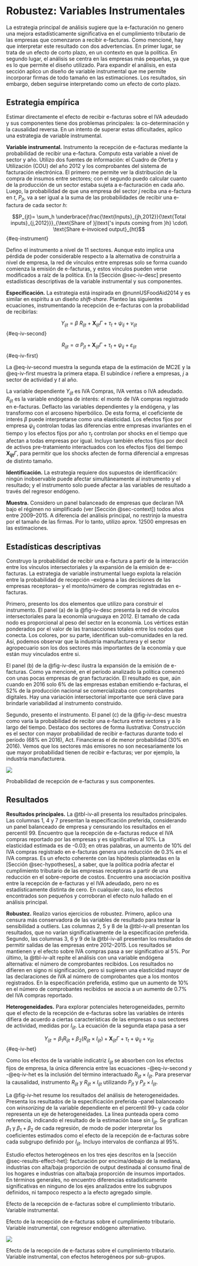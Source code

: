 \renewcommand\thefigure{\thechapter.\arabic{figure}}
\renewcommand\thetable{\thechapter.\arabic{table}}
\setcounter{figure}{0}
\setcounter{table}{0}

# Robustez: Variables Instrumentales {#sec-appendix-iv}

La estrategia principal de análisis sugiere que la e-facturación no genero una mejora estadísticamente significativa en el cumplimiento tributario de las empresas que comenzaron a recibir e-facturas. Como mencioné, hay que interpretar este resultado con dos advertencias. En primer lugar, se trata de un efecto de corto plazo, en un contexto en que la política. En segundo lugar, el análisis se centra en las empresas más pequeñas, ya que es lo que permite el diseño utilizado. Para expandir el análisis, en esta sección aplico un diseño de variable instrumental que me permite incorporar firmas de todo tamaño en las estimaciones. Los resultados, sin embargo, deben seguirse interpretando como un efecto de corto plazo.

## Estrategia empírica

Estimar directamente el efecto de recibir e-facturas sobre el IVA adeudado y sus componentes tiene dos problemas principales: la co-determinación y la causalidad reversa. En un intento de superar estas dificultades, aplico una estrategia de variable instrumental.

**Variable instrumental.** Instrumento la recepción de e-facturas mediante la probabilidad de recibir una e-factura. Computo esta variable a nivel de sector y año. Utilizo dos fuentes de información: el Cuadro de Oferta y Utilización (COU) del año 2012 y los comprobantes del sistema de facturación electrónica. El primero me permite ver la distribución de la compra de insumos entre sectores; con el segundo puedo calcular cuanto de la producción de un sector estaba sujeta a e-facturación en cada año. Luego, la probabilidad de que una empresa del sector $j$ reciba una e-factura en $t$, $P_{jt}$, va a ser igual a la suma de las probabilidades de recibir una e-factura de cada sector $h$:

$$P_{jt}= \sum_h \underbrace{\frac{\text{Inputs}_{jh,2012}}{\text{Total inputs}_{j,2012}}}_{\text{Share of }j\text{'s inputs coming from }h} \cdot\ \text{Share e-invoiced output}_{ht}$$ {#eq-instrument}

Defino el instrumento a nivel de 11 sectores. Aunque esto implica una pérdida de poder considerable respecto a la alternativa de construirla a nivel de empresa, la red de vínculos entre empresas solo se forma cuando comienza la emisión de e-facturas, y estos vínculos pueden verse modificados a raíz de la política. En la [Sección @sec-iv-desc] presento estadísticas descriptivas de la variable instrumental y sus componentes.

**Especificación.** La estrategia está inspirada en @nunnUSFoodAid2014 y es similar en espíritu a un diseño *shift-share*. Planteo las siguientes ecuaciones, instrumentando la recepción de e-facturas con la probabilidad de recibirlas:

$$Y_{ijt} = \beta\ R_{ijt} + \mathbf{X}_{ijt}\Gamma + \tau_{t} + \psi_{ij} + \nu_{ijt}$${#eq-iv-second}

$$R_{ijt} = \alpha\ P_{jt} + \mathbf{X}_{ijt}\Gamma + \tau_{t} + \psi_{ij} + \varepsilon_{ijt}
$${#eq-iv-first}

La @eq-iv-second muestra la segunda etapa de la estimación de MC2E y la @eq-iv-first muestra la primera etapa. El subíndice $i$ refiere a empresas, $j$ a sector de actividad y $t$ al año. 

La variable dependiente $Y_{ijt}$ es IVA Compras, IVA ventas o IVA adeudado. $R_{ijt}$ es la variable endógena de interés: el monto de IVA compras registrado en e-facturas. Deflacto las variables dependientes y la endógena, y las transformo con el arcoseno hiperbólico. De esta forma, el coeficiente de interés $\beta$ puede interpretarse como una elasticidad. Los efectos fijos por empresa $\psi_{ij}$ controlan todas las diferencias entre empresas invariantes en el tiempo y los efectos fijos por año $\tau_{t}$ controlan por shocks en el tiempo que afectan a todas empresas por igual. Incluyo también efectos fijos por decil de activos pre-tratamiento interactuados con los efectos fijos del tiempo $\mathbf{X_{ijt}}\Gamma$, para permitir que los shocks afecten de forma diferencial a empresas de distinto tamaño.

**Identificación.** La estrategia requiere dos supuestos de identificación: ningún inobservable puede afectar simultáneamente al instrumento y el resultado; y el instrumento solo puede afectar a las variables de resultado a través del regresor endógeno.

**Muestra.** Considero un panel balanceado de empresas que declaran IVA bajo el régimen no simplificado (ver [Sección @sec-context]) todos años entre 2009–2015. A diferencia del análisis principal, no restrinjo la muestra por el tamaño de las firmas. Por lo tanto, utilizo aprox. 12500 empresas en las estimaciones.

## Estadísticas descriptivas {#sec-iv-desc}

Construyo la probabilidad de recibir una e-factura a partir de la interacción entre los vínculos intersectoriales y la expansión de la emisión de e-facturas. La estrategia de variable instrumental luego explota la relación entre la probabilidad de recepción –exógena a las decisiones de las empresas receptoras– y el monto/número de compras registradas en e-facturas. 

Primero, presento los dos elementos que utilizo para construir el instrumento. El panel (a) de la @fig-iv-desc presenta la red de vínculos intersectoriales para la economía uruguaya en 2012. El tamaño de cada nodo es proporcional al peso del sector en la economía. Los vértices están ponderados por el valor de las transacciones totales entre los nodos que conecta. Los colores, por su parte, identifican sub-comunidades en la red. Así, podemos observar que la industria manufacturera y el sector agropecuario son los dos sectores más importantes de la economía y que están muy vinculados entre si.

El panel (b) de la @fig-iv-desc ilustra la expansión de la emisión de e-facturas. Como ya mencioné, en el período analizado la política comenzó con unas pocas empresas de gran facturación. El resultado es que, aún cuando en 2016 solo 6% de las empresas estaban emitiendo e-facturas, el 52% de la producción nacional se comercializaba con comprobantes digitales. Hay una variación intersectorial importante que será clave para brindarle variabilidad al instrumento construido.

Segundo, presento el instrumento. El panel (c) de la @fig-iv-desc muestra como varía la probabilidad de recibir una e-factura entre sectores y a lo largo del tiempo. Destaco dos sectores de forma ilustrativa: Construcción es el sector con mayor probabilidad de recibir e-facturas durante todo el período (68% en 2016), Act. Financieras el de menor probabilidad (30% en 2016). Vemos que los sectores más emisores no son necesariamente los que mayor probabilidad tienen de recibir e-facturas; ver por ejemplo, la industria manufacturera.

::: {#fig-iv-desc}

![](../../out/figures/iv_desc.png)

Probabilidad de recepción de e-facturas y sus componentes.
:::

## Resultados

**Resultados principales.** La @tbl-iv-all presenta los resultados principales. Las columnas 1, 4 y 7 presentan la especificación preferida, considerando un panel balanceado de empresa y censurando los resultados en el percentil 99. Encuentro que la recepción de e-facturas reduce el IVA compras reportado por las empresas y es significativo al 10%. La elasticidad estimada es de -0.03; en otras palabras, un aumento de 10% del IVA compras registrado en e-facturas genera una reducción de 0.3% en el IVA compras. Es un efecto coherente con las hipótesis planteadas en la [Sección @sec-hypotheses], a saber, que la política podría afectar el cumplimiento tributario de las empresas receptoras a partir de una reducción en el sobre-reporte de costos. Encuentro una asociación positiva entre la recepción de e-facturas y el IVA adeudado, pero no es estadísticamente distinta de cero. En cualquier caso, los efectos encontrados son pequeños y corroboran el efecto nulo hallado en el análisis principal.

**Robustez.** Realizo varios ejercicios de robustez. Primero, aplico una censura más conservadora de las variables de resultado para testear la sensibilidad a outliers. Las columnas 2, 5 y 8 de la @tbl-iv-all presentan los resultados, que no varían significativamente de la especificación preferida. Segundo, las columnas 3, 6 y 9 de la @tbl-iv-all presentan los resultados de permitir salidas de las empresas entre 2012–2015. Los resultados se mantienen y el efecto sobre IVA compras pasa a ser significativo al 5%.  Por último, la @tbl-iv-alt repite el análisis con una variable endógena alternativa: el número de comprobantes recibidos. Los resultados no difieren en signo ni significación, pero si sugieren una elasticidad mayor de las declaraciones de IVA al número de comprobantes que a los montos registrados. En la especificación preferida, estimo que un aumento de 10% en el número de comprobantes recibidos se asocia a un aumento de 0.7% del IVA compras reportado.

**Heterogeneidades.** Para explorar potenciales heterogeneidades, permito que el efecto de la recepción de e-facturas sobre las variables de interés difiera de acuerdo a ciertas características de las empresas o sus sectores de actividad, medidas por $I_{ijt}$. La ecuación de la segunda etapa pasa a ser

$$Y_{ijt} = \beta_{1}R_{ijt} + \beta_{2}(R_{ijt}\times I_{ijt}) + \mathbf{X}_{ijt}\Gamma + \tau_{t} + \psi_{ij} + \nu_{ijt}$${#eq-iv-het}

Como los efectos de la variable indicatriz $I_{ijt}$ se absorben con los efectos fijos de empresa, la única diferencia entre las ecuaciones -@eq-iv-second y -@eq-iv-het es la inclusión del término interactuado $R_{ijt}\times I_{ijt}$. Para preservar la causalidad, instrumento $R_{ijt}$ y $R_{ijt}\times I_{ijt}$ utilizando $P_{jt}$ y $P_{jt}\times I_{ijt}$. 

La @fig-iv-het resume los resultados del análisis de heterogeneidades. Presenta los resultados de la especificación preferida –panel balanceado con *winsorizing* de la variable dependiente en el percentil 99– y cada color representa un eje de heterogeneidades. La línea punteada opera como referencia, indicando el resultado de la estimación base sin $I_{ijt}$. Se grafican $\beta_{1}$ y $\beta_{1}+\beta_{2}$ de cada regresión, de modo de poder interpretar los coeficientes estimados como el efecto de la recepción de e-facturas sobre cada subgrupo definido por $I_{ijt}$. Incluyo intervalos de confianza al 95%.

Estudio efectos heterogéneos en los tres ejes descritos en la [sección @sec-results-effect-het]: facturación por encima/debajo de la mediana, industrias con alta/baja proporción de output destinada al consumo final de los hogares e industrias con alta/baja proporción de insumos importados. En términos generales, no encuentro diferencias estadísticamente significativas en ninguno de los ejes analizados entre los subgrupos definidos, ni tampoco respecto a la efecto agregado simple.

::: {#tbl-iv-all}

\resizebox{\textwidth}{!}{\input{../../out/tables/iv.y.all.all.tex}}

Efecto de la recepción de e-facturas sobre el cumplimiento tributario. Variable instrumental.
:::

::: {#tbl-iv-alt}

\resizebox{\textwidth}{!}{\input{../../out/tables/iv.y.all.alt.tex}}

Efecto de la recepción de e-facturas sobre el cumplimiento tributario. Variable instrumental, con regresor endógeno alternativo.
:::

::: {#fig-iv-het}

![](../../out/figures/iv_het.png)

Efecto de la recepción de e-facturas sobre el cumplimiento tributario. Variable instrumental, con efectos heterogéneos por sub-grupos.
:::
